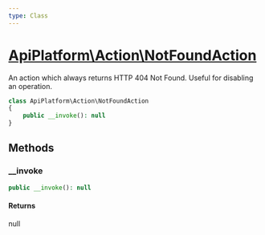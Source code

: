 ```yaml
---
type: Class
---
```


# [ApiPlatform\Action\NotFoundAction](/docs/v3.2/reference/Action/NotFoundAction)

An action which always returns HTTP 404 Not Found. Useful for disabling an operation.

```php
class ApiPlatform\Action\NotFoundAction
{
    public __invoke(): null
}
```
## Methods

### __invoke



```php
public __invoke(): null
```

#### Returns

null
